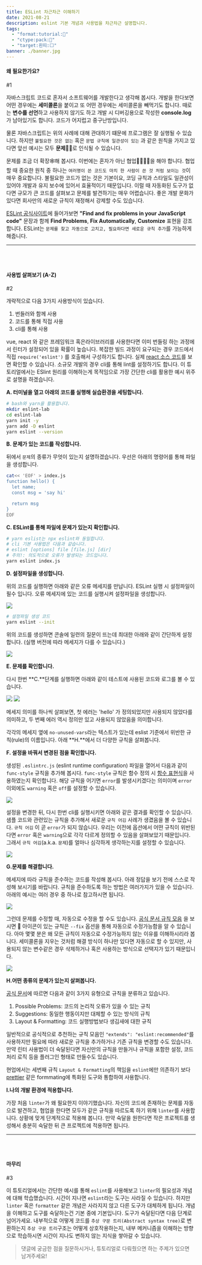 ```yaml
---
title: ESLint 차근차근 이해하기
date: 2021-08-21
description: eslint 기본 개념과 사용법을 차근차근 설명합니다.
tags:
  - "format:tutorial:🚩"
  - "ctype:pack:📄"
  - "target:흰띠:⬜️"
banner: ./banner.jpg
---
```


#### 왜 필요한가요?
<div style={{color:'red', position: 'relative', left: -5, top: -70}}>#1</div>

자바스크립트 코드로 혼자서 소프트웨어를 개발한다고 생각해 봅시다.
개발을 한다보면 어떤 경우에는 **세미콜론**을 붙이고 또 어떤 경우에는
세미콜론을 빼먹기도 합니다. 때로는 **변수를 선언**하고 사용하지 않기도 하고
개발 시 디버깅용으로 작성한 **console.log**가 남아있기도 합니다.
코드가 어지럽고 중구난방입니다.

물론 자바스크립트는 위의 사례에 대해 관대하기 떄문에 프로그램은
잘 실행될 수 있습니다. 하지만 `불필요한 것은 없는` 혹은 `문법 규칙에 일관성이 있는`
과 같은 원칙을 가지고 있다면 앞선 예시는 모두 **문제**🤦‍♂️로 인식될 수 있습니다.

문제를 조금 더 확장🕸해 봅시다. 이번에는 혼자가 아닌 협업👨‍👩‍👧‍👧을 해야 합니다.
협업할 때 중요한 원칙 중 하나는 `여러명이 쓴 코드도 마치 한 사람이 쓴 것 처럼
보이는 것`이 매우 중요합니다. 불필요한 코드가 없는 것은 기본이요, 코딩 규칙과 스타일도
일관성이 있어야 개발과 유지 보수에 있어서 효율적이기 때문입니다.
이럴 때 자동화된 도구가 없다면 규모가 큰 코드를 살펴보고 문제를 발견하기는 매우 어렵습니다.
좋은 개발 문화가 있다면 회사만의 새로운 규칙이 재정해서 강제할 수도 있습니다.

[ESLint 공식사이트](https://eslint.org/)에 들어가보면 **"Find and fix problems in your JavaScript code"**
문장과 함께 **Find Problems**, **Fix Automatically**, **Customize** 표현을 강조합니다.
ESLint는 `문제를 찾고 자동으로 고치고, 필요하다면 새로운 규칙 추가`를 가능하게 해줍니다.


---
<br/>
<br/>


#### 사용법 살펴보기 (A-Z)
<div style={{color:'red', position: 'relative', left: -5, top: -70}}>#2</div>

개략적으로 다음 3가지 사용방식이 있습니다.

  1. 번들러와 함께 사용
  2. 코드를 통해 직접 사용
  3. cli를 통해 사용

vue, react 와 같은 프레임워크 혹은라이브러리를 사용한다면
이미 번들링 하는 과정에서 린터가 설정되어 있을 확률이 높습니다.
복잡한 빌드 과정이 요구되는 경우 코드에서 직접 `require('eslint')`
를 호출해서 구성하기도 합니다. 실제 [react 소스 코드](https://github.com/facebook/react/blob/main/scripts/eslint/index.js)를 보면 확인할 수 있습니다.
소규모 개발의 경우 cli를 통해 lint를 설정하기도 합니다.
이 튜토리얼에서는 ESlint 원리를 이해하는게 목적임으로 가장 간단한
cli를 활용한 예시 위주로 설명을 하겠습니다.

**A. 터미널을 열고 아래의 코드를 실행해 실습환경을 세팅합니다.**

```bash
# bash와 yarn을 활용합니다.
mkdir eslint-lab
cd eslint-lab
yarn init -y
yarn add -D eslint
yarn eslint --version
```

**B. 문제가 있는 코드를 작성합니다.**

뒤에서 `문제`의 종류가 무엇이 있는지 설명하겠습니다.
우선은 아래의 명령어를 통해 파일을 생성합니다.

```bash
cat<< 'EOF' > index.js
function hello() {
  let name;
  const msg = 'say hi'

  return msg
}
EOF
```

**C. ESLint를 통해 파일에 문제가 있는지 확인합니다.**

```bash
# yarn eslist는 npx eslint와 동일합니다.
# cli 기본 사용법은 다음과 같습니다.
# eslint [options] file [file.js] [dir]
# 주의!: 의도적으로 오류가 발생되는 코드입니다.
yarn eslint index.js
```

**D. 설정파일을 생성합니다.**

위의 코드를 실행하면 아래와 같은 오류 메세지를 만납니다.
ESLint 실행 시 설정파일이 필수 입니다.
오류 메세지에 있는 코드를 실행시켜 설정파일을 생성합니다.

<img src='./eslint-error.png' />

```bash
# 설정파일 생성 코드
yarn eslint --init
```

위의 코드를 생성하면 콘솔에 일련의 질문이 뜨는데
최대한 아래와 같이 간단하게 설정합니다. (실행 버전에 따라 메세지가 다를 수 있습니다.)

<img src='./eslint-config.png' />

**E. 문제를 확인합니다.**

다시 한번 **C.**단계를 실행하면 아래와 같이 테스트에 사용된 코드와 로그를 볼 수 있습니다.

<img src='./sample-code.png' />

<img src='./eslint-result.png' />

메세지 의미를 하나씩 살펴보면, 첫 에러는 'hello' 가 정의되었지만
사용되지 않았다를 의미하고, 두 번째 에러 역시 정의만 있고 사용되지
않았음을 의미합니다.

각각의 메세지 옆에 `no-unused-vars`라는 텍스트가 있는데
eslist 기준에서 위반한 규칙(rule)의 이름입니다.
아래 **H.**에서 더 다양한 규칙을 살펴봅니다.

**F. 설정을 바꿔서 변경된 점을 확인합니다.**

생성된 `.eslintrc.js` (eslint runtime configuration) 파일을 열어서
다음과 같이 `func-style` 규칙을 추가해 봅시다. `func-style` 규칙은 함수 정의 시 [함수 표현식](https://developer.mozilla.org/ko/docs/Web/JavaScript/Reference/Operators/function)을 사용하였는지 확인합니다. 
해당 규칙을 어기면 `error`를 발생시키겠다는 의미이며 `error` 이외에도 `warning` 혹은 `off`를 설정할 수 있습니다.

<img src='./eslint-config-modified.png' />

설정을 변경한 뒤, 다시 한번 cli를 실행시키면 아래와 같은 결과를 확인할 수 있습니다.
샘플 코드와 관련있는 규칙을 추가해서 새로운 `규칙 어김` 사례가 생겼음을 볼 수 있습니다.
`규칙 어김` 이 곧 `error`가 되지 않습니다.
우리는 이전에 옵션에서 어떤 규칙이 위반된다면 `error` 혹은 `warning`으로 각각 다르게
정의할 수 있음을 살펴보았기 때문입니다. 그래서 `규칙 어김`(a.k.a. `문제`)를 얼마나 심각하게
생각하는지를 설정할 수 있습니다.


<img src='./eslint-error-added.png' />


**G.문제를 해결합니다.**

메세지에 따라 규칙을 준수하는 코드를 작성해 봅시다. 아래 정답을 보기 전에 스스로
작성해 보시기를 바랍니다. 규칙을 준수하도록 하는 방법은 여러가지가 있을 수 있습니다.
아래의 예시는 여러 경우 중 하나로 참고하시면 됩니다.

<img src='./sample-code-corrected.png' />

그런데 문제를 수정할 때, 자동으로 수정을 할 수도 있습니다. [공식 문서 규칙 모음](https://eslint.org/docs/rules/)
을 보시면 🔧 아이콘이 있는 규칙은 `--fix` 옵션을 통해 자동으로 수정가능함을 알 수 있습니다.
아마 몇몇 분은 왜 모든 규칙이 자동으로 수정가능하지 않는 이유를 이해하시리라 봅니다.
세미콜론을 지우는 것처럼 해결 방식이 하나만 있다면 자동으로 할 수 있지만,
사용되지 않는 변수같은 경우 삭제하거나 혹은 사용하는 방식으로 선택지가 있기 때문입니다.

<img src='./official-web-rule.png' />

**H.어떤 종류의 문제가 있는지 살펴봅니다.**

[공식 문서](https://eslint.org/docs/rules/)에 따르면 다음과 같이 3가지 유형으로 규칙을 분류하고 있습니다.

1. Possible Problems: 코드의 논리적 오류가 있을 수 있는 규칙
2. Suggestions: 동일한 행동이지만 대체할 수 있는 방식의 규칙
3. Layout & Formatting: 코드 실행방법보다 생김새에 대한 규칙

일반적으로 공식적으로 추천하는 규칙 모음인 `"extends": "eslint:recommended"`를 사용하지만
필요에 따라 새로운 규칙을 추가하거나 기존 규칙을 변경할 수도 있습니다. 만약 린터 사용법이 더 숙달된다면
자신만의 규칙을 만들거나 규칙을 포함한 설정, 코드처리 로직 등을 플러그인 형태로 만들수도 있습니다.

현업에서는 세번째 규칙 `Layout & Formatting`의 책임을 `eslint`에만 의존하기 보다 [prettier](https://prettier.io/) 같은
formmating에 특화된 도구와 통합하여 사용합니다.


**I.나의 개발 환경에 적용합니다.**

가장 처음 `linter`가 왜 필요한지 이야기했습니다. 자신의 코드에 존재하는 문제를 자동으로 발견하고,
협업을 한다면 모두가 같은 규칙을 따르도록 하기 위해 `linter`를 사용합니다. 상황에 맞게 단계적으로 적용해 봅니다.
만약 숙달을 원한다면 작은 프로젝트를 생성해서 충분히 숙달한 뒤 큰 프로젝트에 적용하면 됩니다.


---
<br/>
<br/>


#### 마무리
<div style={{color:'red', position: 'relative', left: -5, top: -70}}>#3</div>

이 튜토리얼에서는 간단한 예시를 통해 `eslint`를 사용해보고 `linter`의 필요성과 개념에 대해 학습했습니다.
시간이 지나면 `eslint`라는 도구는 사라질 수 있습니다. 하지만 `linter` 혹은 `formatter` 같은 개념은
사라지지 않고 다른 도구가 대체하게 됩니다. 개념을 이해하고 도구를 숙달하는건 기본 중에 기본입니다.
도구가 숙달된다면 다음 단계로 넘어가세요. 내부적으로 어떻게 코드를 `추상 구문 트리(Abstract syntax tree)`로 변환하는지
`추상 구문 트리`구조는 어떻게 상호작용하는지, 내부 메커니즘을 이해하는 방향으로 학습하시면 시간이 지나도
변하지 않는 지식을 쌓아갈 수 있습니다.

> 댓글에 궁금한 점을 질문하시거나, 튜토리얼로 다뤄줬으면 하는 주제가 있으면 남겨주세요!


<Comment repo="kangthink/kangthink.github.io" theme="dark-blue"/>